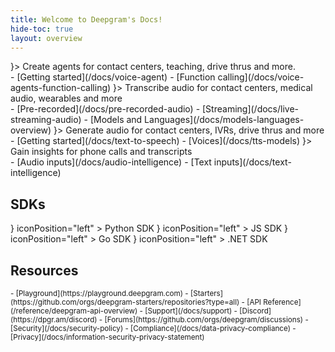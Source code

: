 ```yaml
---
title: Welcome to Deepgram's Docs!
hide-toc: true
layout: overview
---
```


<Markdown src="/snippets/announcement.mdx" />

<CardGroup cols={1}>
  <Card title="Voice Agent" icon={<Icon icon="headset" color="var(--hl-meadow)" />}>
    Create agents for contact centers, teaching, drive thrus and more.
    <br />
    - [Getting started](/docs/voice-agent)
    - [Function calling](/docs/voice-agents-function-calling)
  </Card>
</CardGroup>

<CardGroup cols={3}>
  <Card title="Speech-to-Text" icon={<Icon icon="file" color="var(--hl-meadow)" />}>
    Transcribe audio for contact centers, medical audio, wearables and more
    <br />
    - [Pre-recorded](/docs/pre-recorded-audio)
    - [Streaming](/docs/live-streaming-audio)
    - [Models and Languages](/docs/models-languages-overview)
  </Card>
  <Card title="Text-to-Speech" icon={<Icon icon="megaphone" color="var(--hl-meadow)" />}>
    Generate audio for contact centers, IVRs, drive thrus and more
    <br />
    - [Getting started](/docs/text-to-speech)
    - [Voices](/docs/tts-models)
  </Card>
  <Card title="Intelligence" icon={<Icon icon="brain" color="var(--hl-meadow)" />}>
    Gain insights for phone calls and transcripts
    <br />
    - [Audio inputs](/docs/audio-intelligence)
    - [Text inputs](/docs/text-intelligence)
  </Card>
</CardGroup>

## SDKs

<CardGroup cols={4}>
  <Card
    href="https://github.com/deepgram/deepgram-python-sdk"
    icon={<img src="https://fern-image-hosting.s3.us-east-1.amazonaws.com/deepgram/python.svg" alt="Python" />}
    iconPosition="left"
  >
    Python SDK
  </Card>
  <Card
    href="https://github.com/deepgram/deepgram-javascript-sdk"
    icon={<img src="https://fern-image-hosting.s3.us-east-1.amazonaws.com/deepgram/js-yellow.svg" alt="JavaScript" />}
    iconPosition="left"
  >
    JS SDK
  </Card>
  <Card
    href="https://github.com/deepgram/deepgram-go-sdk"
    icon={<img src="https://fern-image-hosting.s3.us-east-1.amazonaws.com/deepgram/go.svg" alt="Go" />}
    iconPosition="left"
  >
    Go SDK
  </Card>
  <Card
    href="https://github.com/deepgram/deepgram-dotnet-sdk"
    icon={<img src="https://fern-image-hosting.s3.us-east-1.amazonaws.com/deepgram/net.svg" alt=".NET" />}
    iconPosition="left"
  >
    .NET SDK
  </Card>
</CardGroup>

## Resources

<CardGroup cols={3}>
  <Card
    title="Learn & Discover"
    icon="rocket"
  >
    <small>
      - [Playground](https://playground.deepgram.com)
      - [Starters](https://github.com/orgs/deepgram-starters/repositories?type=all)
      - [API Reference](/reference/deepgram-api-overview)
    </small>
  </Card>
  <Card
    title="Connect & Engage"
    icon="users"
  >
    <small>
      - [Support](/docs/support)
      - [Discord](https://dpgr.am/discord)
      - [Forums](https://github.com/orgs/deepgram/discussions)
    </small>
  </Card>
  <Card
    title="Trust & Safety"
    icon="lock"
  >
    <small>
      - [Security](/docs/security-policy)
      - [Compliance](/docs/data-privacy-compliance)
      - [Privacy](/docs/information-security-privacy-statement)
    </small>
  </Card>
</CardGroup>
